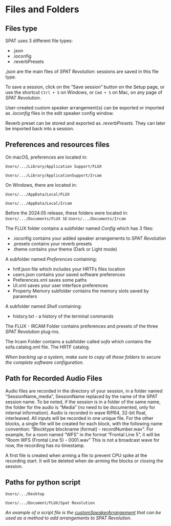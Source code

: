 # Files and Folders

## Files type

SPAT uses 3 different file types:

* .json
* .ioconfig
* .reverbPresets

*.json* are the main files of  _SPAT Revolution_: sessions are saved in this file type.

To save a session, click on the "Save session" button on the Setup page, or use the shortcut ```Ctrl + S``` on Windows, or ```Cmd + S``` on Mac, on any page of  _SPAT Revolution_.

User-created custom speaker arrangement(s) can be exported or imported as *.ioconfig* files in the edit speaker config window.

Reverb preset can be stored and exported as *.reverbPresets.* They can later be imported back into a session.

## Preferences and resources files

On macOS, preferences are located in:

```Users/.../Library/Application Support/FLUX```

```Users/.../Library/ApplicationSupport/Ircam```

On Windows, there are located in:

```Users/.../AppData/Local/FLUX```

```Users/.../AppData/Local/Ircam```


:::{.callout-note}
Before the 2024.05 release, these folders were located in:
```Users/.../Documents/FLUX SE```
```Users/.../Documents/Ircam```
:::

The FLUX folder contains a subfolder named *Config*  which has 3 files:

* .ioconfig contains your added speaker arrangements to  _SPAT Revolution_
* .presets contains your reverb presets
* .theme contains your theme (Dark or Light mode)

A subfolder named *Preferences* containing:

*  hrtf.json file which includes your HRTFs files location
*  users.json contains your saved software preferences
*  Preferences.xml saves some paths
*  UI.xml saves your user interface preferences
*  Property Memory subfolder contains the memory slots saved by parameters

A subfolder named *Shell* containing:

*  history.txt - a history of the terminal commands

The FLUX - IRCAM Folder contains preferences and presets of the three _SPAT Revolution_ plug-ins.

The Ircam Folder contains a subfolder called *sofa* which contains the sofa.catalog.xml file. The HRTF catalog.

:::{.callout-note}
*When backing up a system, make sure to copy all these folders to secure the complete software configuration.*
:::

## Path for Recorded Audio Files

Audio files are recorded in the directory of your session, in a folder named "SessionName_media", SessionName replaced by the name of the SPAT session name.
To be noted, if the session is in a folder of the same name, the folder for the audio is "Media" (no need to be documented, only for internal information).
Audio is recorded in wave Riff64, 32-bit float, interleaved. All inputs will be recorded in one unique file. For the other blocks, a single file will be created for each block, with the following name convention: "Blocktype blockname (format) - recordNumber.wav". For example, for a room named "WFS" in the format "Frontal Line 5", it will be "Room WFS (Frontal Line 5) - 0001.wav"
This is not a broadcast wave for now, the recording has no timestamp.

:::{.callout-note}
A first file is created when arming a file to prevent CPU spike at the recording start. It will be deleted when de-arming the blocks or closing the session.
:::

## Paths for python script

```Users/.../Desktop```

```Users/.../Document/FLUX/Spat Revolution```

:::{.callout-note}
*An example of a script file is the [customSpeakerArrangement](https://public.3.basecamp.com/p/rQStK3igPkaXisYS4Gs5sJ2g/upload/download/customSpeakerArrangement.py?disposition=attachment) that can be used as a method to add arrangements to  _SPAT Revolution_.*
:::